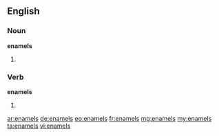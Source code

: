 ==English==

===Noun===
'''enamels'''

# {{plural of|enamel}}

===Verb===
'''enamels'''

# {{third-person singular of|enamel}}

[[ar:enamels]]
[[de:enamels]]
[[eo:enamels]]
[[fr:enamels]]
[[mg:enamels]]
[[my:enamels]]
[[ta:enamels]]
[[vi:enamels]]